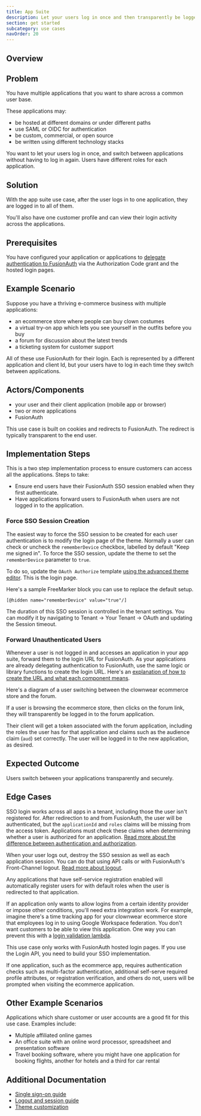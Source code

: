 ```yaml
---
title: App Suite
description: Let your users log in once and then transparently be logged into others.
section: get started
subcategory: use cases
navOrder: 20
---
```


## Overview

<AppSuiteDescription />

## Problem 

You have multiple applications that you want to share across a common user base.

These applications may:

* be hosted at different domains or under different paths
* use SAML or OIDC for authentication
* be custom, commercial, or open source
* be written using different technology stacks

You want to let your users log in once, and switch between applications without having to log in again. Users have different roles for each application.

## Solution

With the app suite use case, after the user logs in to one application, they are logged in to all of them.

You'll also have one customer profile and can view their login activity across the applications.

## Prerequisites

You have configured your application or applications to [delegate authentication to FusionAuth](/docs/get-started/use-cases/auth-service) via the Authorization Code grant and the hosted login pages.

## Example Scenario

Suppose you have a thriving e-commerce business with multiple applications:

* an ecommerce store where people can buy clown costumes
* a virtual try-on app which lets you see yourself in the outfits before you buy
* a forum for discussion about the latest trends
* a ticketing system for customer support

All of these use FusionAuth for their login. Each is represented by a different application and client Id, but your users have to log in each time they switch between applications.

## Actors/Components

* your user and their client application (mobile app or browser)
* two or more applications
* FusionAuth

This use case is built on cookies and redirects to FusionAuth. The redirect is typically transparent to the end user.

## Implementation Steps

This is a two step implementation process to ensure customers can access all the applications. Steps to take:

* Ensure end users have their FusionAuth SSO session enabled when they first authenticate.
* Have applications forward users to FusionAuth when users are not logged in to the application.

### Force SSO Session Creation

The easiest way to force the SSO session to be created for each user authentication is to modify the login page of the theme. Normally a user can check or uncheck the `rememberDevice` checkbox, labelled by default "Keep me signed in". To force the SSO session, update the theme to set the `rememberDevice` parameter to `true`.

To do so, update the `OAuth Authorize` template [using the advanced theme editor](/docs/customize/look-and-feel/advanced-theme-editor). This is the login page. 

Here's a sample FreeMarker block you can use to replace the default setup.

```
[@hidden name="rememberDevice" value="true"/]
```

The duration of this SSO session is controlled in the tenant settings. You can modify it by navigating to <Breadcrumb>Tenant -> Your Tenant -> OAuth</Breadcrumb> and updating the <InlineField>Session timeout</InlineField>.

### Forward Unauthenticated Users

Whenever a user is not logged in and accesses an application in your app suite, forward them to the login URL for FusionAuth. As your applications are already delegating authentication to FusionAuth, use the same logic or library functions to create the login URL. Here's an [explanation of how to create the URL and what each component means](/docs/lifecycle/authenticate-users/oauth/endpoints#authorization-code-grant-request).

Here's a diagram of a user switching between the clownwear ecommerce store and the forum.

<ApplicationSwitchDiagram alt="An example of an application switch." />

If a user is browsing the ecommerce store, then clicks on the forum link, they will transparently be logged in to the forum application.

Their client will get a token associated with the forum application, including the roles the user has for that application and claims such as the audience claim (`aud`) set correctly. The user will be logged in to the new application, as desired.

## Expected Outcome

Users switch between your applications transparently and securely. 

## Edge Cases

SSO login works across all apps in a tenant, including those the user isn't registered for. After redirection to and from FusionAuth, the user will be authenticated, but the `applicationId` and `roles` claims will be missing from the access token. Applications must check these claims when determining whether a user is authorized for an application. [Read more about the difference between authentication and authorization](/docs/get-started/core-concepts/authentication-authorization).

When your user logs out, destroy the SSO session as well as each application session. You can do that using API calls or with FusionAuth's Front-Channel logout. [Read more about logout](/docs/lifecycle/authenticate-users/logout-session-management).

Any applications that have self-service registration enabled will automatically register users for with default roles when the user is redirected to that application. 

If an application only wants to allow logins from a certain identity provider or impose other conditions, you'll need extra integration work. For example, imagine there's a time tracking app for your clownwear ecommerce store that employees log in to using Google Workspace federation. You don't want customers to be able to view this application. One way you can prevent this with a [login validation lambda](/docs/extend/code/lambdas/login-validation).

This use case only works with FusionAuth hosted login pages. If you use the Login API, you need to build your SSO implementation.

If one application, such as the ecommerce app, requires authentication checks such as multi-factor authentication, additional self-serve required profile attributes, or registration verification, and others do not, users will be prompted when visiting the ecommerce application. 

## Other Example Scenarios

Applications which share customer or user accounts are a good fit for this use case. Examples include:

* Multiple affiliated online games
* An office suite with an online word processor, spreadsheet and presentation software
* Travel booking software, where you might have one application for booking flights, another for hotels and a third for car rental

## Additional Documentation

* [Single sign-on guide](/docs/lifecycle/authenticate-users/single-sign-on)
* [Logout and session guide](/docs/lifecycle/authenticate-users/logout-session-management)
* [Theme customization](/docs/customize/look-and-feel/)

